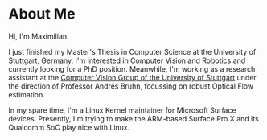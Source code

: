 # About Me

Hi, I'm Maximilian.

I just finished my Master's Thesis in Computer Science at the University of Stuttgart, Germany.
I'm interested in Computer Vision and Robotics and currently looking for a PhD position.
Meanwhile, I'm working as a research assistant at the [Computer Vision Group of the University of Stuttgart][cv-us] under the direction of Professor Andrés Bruhn, focussing on robust Optical Flow estimation.

In my spare time, I'm a Linux Kernel maintainer for Microsoft Surface devices.
Presently, I'm trying to make the ARM-based Surface Pro X and its Qualcomm SoC play nice with Linux.

[cv-us]: https://www.vis.uni-stuttgart.de/en/institute/research_group/computer_vision/
